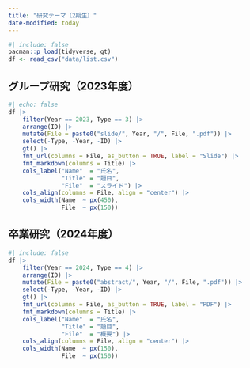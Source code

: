 ```yaml
---
title: "研究テーマ（2期生）"
date-modified: today
---
```


```r
#| include: false
pacman::p_load(tidyverse, gt)
df <- read_csv("data/list.csv")
```

## グループ研究（2023年度）

```r
#| echo: false
df |> 
    filter(Year == 2023, Type == 3) |> 
    arrange(ID) |> 
    mutate(File = paste0("slide/", Year, "/", File, ".pdf")) |> 
    select(-Type, -Year, -ID) |> 
    gt() |> 
    fmt_url(columns = File, as_button = TRUE, label = "Slide") |> 
    fmt_markdown(columns = Title) |> 
    cols_label("Name"  = "氏名",
               "Title" = "題目",
               "File"  = "スライド") |> 
    cols_align(columns = File, align = "center") |> 
    cols_width(Name  ~ px(450),
               File  ~ px(150))
```

## 卒業研究（2024年度）

```r
#| include: false
df |> 
    filter(Year == 2024, Type == 4) |> 
    arrange(ID) |> 
    mutate(File = paste0("abstract/", Year, "/", File, ".pdf")) |> 
    select(-Type, -Year, -ID) |> 
    gt() |> 
    fmt_url(columns = File, as_button = TRUE, label = "PDF") |> 
    fmt_markdown(columns = Title) |> 
    cols_label("Name"  = "氏名",
               "Title" = "題目",
               "File"  = "概要") |> 
    cols_align(columns = File, align = "center") |> 
    cols_width(Name  ~ px(150),
               File  ~ px(150))
```
